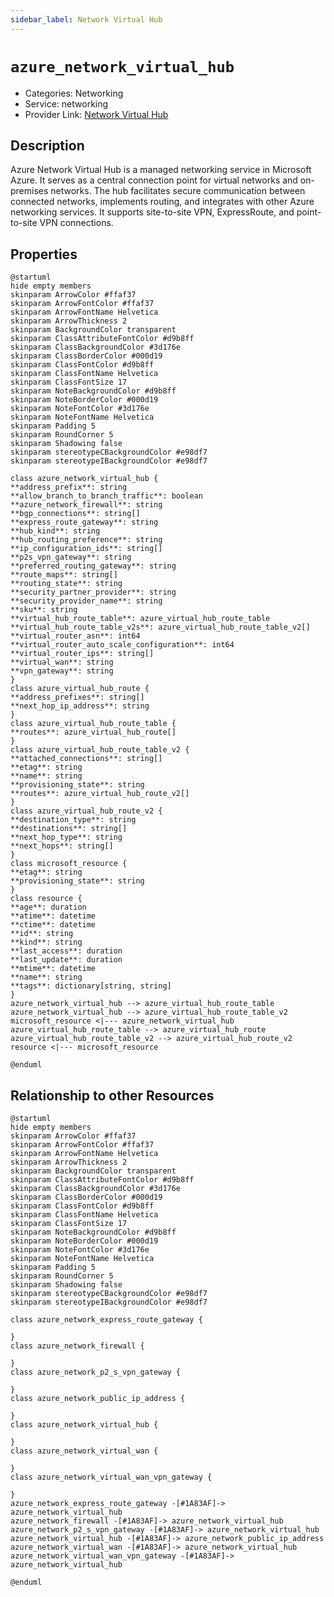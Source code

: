 ```yaml
---
sidebar_label: Network Virtual Hub
---
```


# `azure_network_virtual_hub`

- Categories: Networking
- Service: networking
- Provider Link: [Network Virtual Hub](https://learn.microsoft.com/en-us/azure/virtual-wan/virtual-wan-about)

## Description
Azure Network Virtual Hub is a managed networking service in Microsoft Azure. It serves as a central connection point for virtual networks and on-premises networks. The hub facilitates secure communication between connected networks, implements routing, and integrates with other Azure networking services. It supports site-to-site VPN, ExpressRoute, and point-to-site VPN connections.

## Properties
<ZoomPanPinch>

```kroki imgType="plantuml" imgAlt="Diagram of Network Virtual Hub data model"
@startuml
hide empty members
skinparam ArrowColor #ffaf37
skinparam ArrowFontColor #ffaf37
skinparam ArrowFontName Helvetica
skinparam ArrowThickness 2
skinparam BackgroundColor transparent
skinparam ClassAttributeFontColor #d9b8ff
skinparam ClassBackgroundColor #3d176e
skinparam ClassBorderColor #000d19
skinparam ClassFontColor #d9b8ff
skinparam ClassFontName Helvetica
skinparam ClassFontSize 17
skinparam NoteBackgroundColor #d9b8ff
skinparam NoteBorderColor #000d19
skinparam NoteFontColor #3d176e
skinparam NoteFontName Helvetica
skinparam Padding 5
skinparam RoundCorner 5
skinparam Shadowing false
skinparam stereotypeCBackgroundColor #e98df7
skinparam stereotypeIBackgroundColor #e98df7

class azure_network_virtual_hub {
**address_prefix**: string
**allow_branch_to_branch_traffic**: boolean
**azure_network_firewall**: string
**bgp_connections**: string[]
**express_route_gateway**: string
**hub_kind**: string
**hub_routing_preference**: string
**ip_configuration_ids**: string[]
**p2s_vpn_gateway**: string
**preferred_routing_gateway**: string
**route_maps**: string[]
**routing_state**: string
**security_partner_provider**: string
**security_provider_name**: string
**sku**: string
**virtual_hub_route_table**: azure_virtual_hub_route_table
**virtual_hub_route_table_v2s**: azure_virtual_hub_route_table_v2[]
**virtual_router_asn**: int64
**virtual_router_auto_scale_configuration**: int64
**virtual_router_ips**: string[]
**virtual_wan**: string
**vpn_gateway**: string
}
class azure_virtual_hub_route {
**address_prefixes**: string[]
**next_hop_ip_address**: string
}
class azure_virtual_hub_route_table {
**routes**: azure_virtual_hub_route[]
}
class azure_virtual_hub_route_table_v2 {
**attached_connections**: string[]
**etag**: string
**name**: string
**provisioning_state**: string
**routes**: azure_virtual_hub_route_v2[]
}
class azure_virtual_hub_route_v2 {
**destination_type**: string
**destinations**: string[]
**next_hop_type**: string
**next_hops**: string[]
}
class microsoft_resource {
**etag**: string
**provisioning_state**: string
}
class resource {
**age**: duration
**atime**: datetime
**ctime**: datetime
**id**: string
**kind**: string
**last_access**: duration
**last_update**: duration
**mtime**: datetime
**name**: string
**tags**: dictionary[string, string]
}
azure_network_virtual_hub --> azure_virtual_hub_route_table
azure_network_virtual_hub --> azure_virtual_hub_route_table_v2
microsoft_resource <|--- azure_network_virtual_hub
azure_virtual_hub_route_table --> azure_virtual_hub_route
azure_virtual_hub_route_table_v2 --> azure_virtual_hub_route_v2
resource <|--- microsoft_resource

@enduml
```

</ZoomPanPinch>


## Relationship to other Resources
<ZoomPanPinch>

```kroki imgType="plantuml" imgAlt="Diagram of Network Virtual Hub resource relationships"
@startuml
hide empty members
skinparam ArrowColor #ffaf37
skinparam ArrowFontColor #ffaf37
skinparam ArrowFontName Helvetica
skinparam ArrowThickness 2
skinparam BackgroundColor transparent
skinparam ClassAttributeFontColor #d9b8ff
skinparam ClassBackgroundColor #3d176e
skinparam ClassBorderColor #000d19
skinparam ClassFontColor #d9b8ff
skinparam ClassFontName Helvetica
skinparam ClassFontSize 17
skinparam NoteBackgroundColor #d9b8ff
skinparam NoteBorderColor #000d19
skinparam NoteFontColor #3d176e
skinparam NoteFontName Helvetica
skinparam Padding 5
skinparam RoundCorner 5
skinparam Shadowing false
skinparam stereotypeCBackgroundColor #e98df7
skinparam stereotypeIBackgroundColor #e98df7

class azure_network_express_route_gateway {

}
class azure_network_firewall {

}
class azure_network_p2_s_vpn_gateway {

}
class azure_network_public_ip_address {

}
class azure_network_virtual_hub {

}
class azure_network_virtual_wan {

}
class azure_network_virtual_wan_vpn_gateway {

}
azure_network_express_route_gateway -[#1A83AF]-> azure_network_virtual_hub
azure_network_firewall -[#1A83AF]-> azure_network_virtual_hub
azure_network_p2_s_vpn_gateway -[#1A83AF]-> azure_network_virtual_hub
azure_network_virtual_hub -[#1A83AF]-> azure_network_public_ip_address
azure_network_virtual_wan -[#1A83AF]-> azure_network_virtual_hub
azure_network_virtual_wan_vpn_gateway -[#1A83AF]-> azure_network_virtual_hub

@enduml
```

</ZoomPanPinch>




